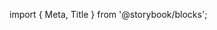 ﻿import { Meta, Title } from '@storybook/blocks';

<Meta of={KeyStories} />

<Title />

An extension of the Button component that represents an individual key on a keyboard

## Source

https://github.com/rdkcentral/Lightning-UI-Components/blob/develop/packages/@lightningjs/ui-components/src/components/Key/Key.js

## Usage

The Key component takes in a title or icon which can be automatically pushed to the Keyboard component's input field.

```js
import { Key } from '@lightningjs/ui-components';

class Basic extends lng.Component {
  static _template() {
    return {
      Key: {
        type: Key
      }
    };
  }
}
```

## API

### Properties

| name    | type     | required | default   | description                                                                                                                                                                                                       |
| ------- | -------- | -------- | --------- | ----------------------------------------------------------------------------------------------------------------------------------------------------------------------------------------------------------------- |
| icon    | string   | false    | null      | url for icon                                                                                                                                                                                                      |
| onEnter | function | false    | undefined | if defined, will be invoked when enter is pressed while focused on the `Key` component. When defined, the `$onSoftKey` and `$toggleKeyboard` events will not be emitted from the key \(see Events section below\) |
| size    | string   | false    | sm        | width of the Key                                                                                                                                                                                                  |
| toggle  | boolean  | false    |           | used to toggle `$toggleKeyboard`                                                                                                                                                                                  |

### Style Properties

| name       | type             | description                                                                            |
| ---------- | ---------------- | -------------------------------------------------------------------------------------- |
| iconWidth  | number           | width set to all icons                                                                 |
| iconHeight | number           | height set to all icons                                                                |
| minWidth   | number           | used as a fallback width if no width is passed into the component and `fixed` is false |
| paddingX   | number           | space between the button horizontal edge and the content                               |
| sizes      | object           | used to determine the width of key, contains the properties `sm`, `md`, `lg`, `xl`     |
| textStyle  | string \| object | text style to apply to the title                                                       |

### Events

## $onSoftKey(\{ key: string, toggle: boolean })

Fired when the enter key is pressed while focused on a `Key` component. An event will be emitted
via Lightning's `fireAncestors` with an object of the `Key`'s `title` and `toggle` property values.
If a funciton is passed to the `Key`'s `onEnter` property, that function will be invoked and the
`$onSoftKey` event will not be emitted.

## $toggleKeyboard(\{ key: string, toggle: boolean })

Fired when the enter key is pressed while focused on a `Key` component with its `toggle` property
set to `true`. If a funciton is passed to the `Key`'s `onEnter` property, that function will be invoked and the
`$toggleKeyboard` event will not be emitted.
